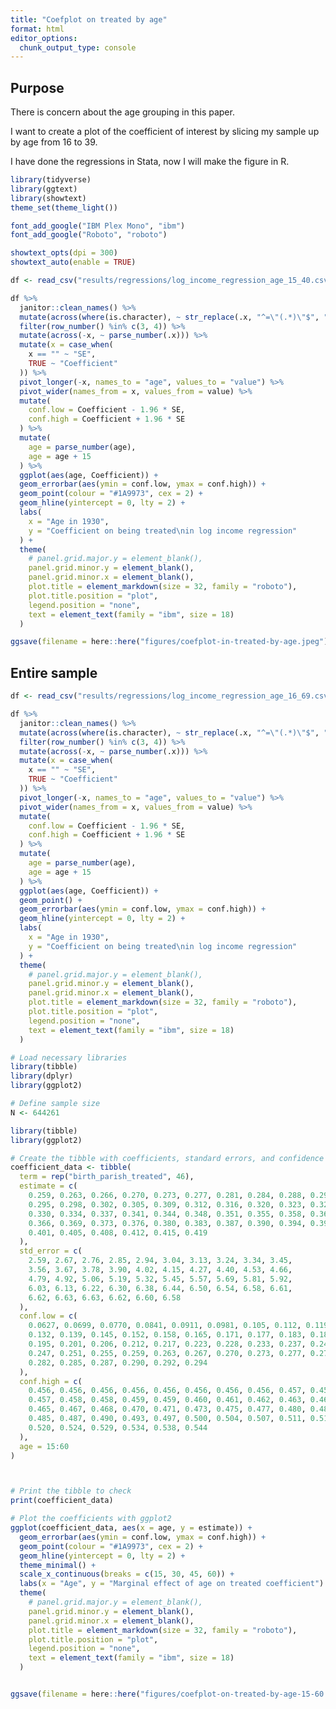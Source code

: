 ```yaml
---
title: "Coefplot on treated by age"
format: html
editor_options: 
  chunk_output_type: console
---
```


## Purpose

There is concern about the age grouping in this paper.

I want to create a plot of the coefficient of interest by slicing my sample up by age from 16 to 39.

I have done the regressions in Stata, now I will make the figure in R.

```r
library(tidyverse)
library(ggtext)
library(showtext)
theme_set(theme_light())

font_add_google("IBM Plex Mono", "ibm")
font_add_google("Roboto", "roboto")

showtext_opts(dpi = 300)
showtext_auto(enable = TRUE)

df <- read_csv("results/regressions/log_income_regression_age_15_40.csv")

df %>%
  janitor::clean_names() %>%
  mutate(across(where(is.character), ~ str_replace(.x, "^=\"(.*)\"$", "\\1"))) %>%
  filter(row_number() %in% c(3, 4)) %>%
  mutate(across(-x, ~ parse_number(.x))) %>%
  mutate(x = case_when(
    x == "" ~ "SE",
    TRUE ~ "Coefficient"
  )) %>%
  pivot_longer(-x, names_to = "age", values_to = "value") %>%
  pivot_wider(names_from = x, values_from = value) %>%
  mutate(
    conf.low = Coefficient - 1.96 * SE,
    conf.high = Coefficient + 1.96 * SE
  ) %>%
  mutate(
    age = parse_number(age),
    age = age + 15
  ) %>%
  ggplot(aes(age, Coefficient)) +
  geom_errorbar(aes(ymin = conf.low, ymax = conf.high)) +
  geom_point(colour = "#1A9973", cex = 2) +
  geom_hline(yintercept = 0, lty = 2) +
  labs(
    x = "Age in 1930",
    y = "Coefficient on being treated\nin log income regression"
  ) +
  theme(
    # panel.grid.major.y = element_blank(),
    panel.grid.minor.y = element_blank(),
    panel.grid.minor.x = element_blank(),
    plot.title = element_markdown(size = 32, family = "roboto"),
    plot.title.position = "plot",
    legend.position = "none",
    text = element_text(family = "ibm", size = 18)
  )

ggsave(filename = here::here("figures/coefplot-in-treated-by-age.jpeg"), device = "jpeg", width = 290, height = 231, units = "mm", dpi = 300)


```



## Entire sample

```r
df <- read_csv("results/regressions/log_income_regression_age_16_69.csv")

df %>%
  janitor::clean_names() %>%
  mutate(across(where(is.character), ~ str_replace(.x, "^=\"(.*)\"$", "\\1"))) %>%
  filter(row_number() %in% c(3, 4)) %>%
  mutate(across(-x, ~ parse_number(.x))) %>%
  mutate(x = case_when(
    x == "" ~ "SE",
    TRUE ~ "Coefficient"
  )) %>%
  pivot_longer(-x, names_to = "age", values_to = "value") %>%
  pivot_wider(names_from = x, values_from = value) %>%
  mutate(
    conf.low = Coefficient - 1.96 * SE,
    conf.high = Coefficient + 1.96 * SE
  ) %>%
  mutate(
    age = parse_number(age),
    age = age + 15
  ) %>%
  ggplot(aes(age, Coefficient)) +
  geom_point() +
  geom_errorbar(aes(ymin = conf.low, ymax = conf.high)) +
  geom_hline(yintercept = 0, lty = 2) +
  labs(
    x = "Age in 1930",
    y = "Coefficient on being treated\nin log income regression"
  ) +
  theme(
    # panel.grid.major.y = element_blank(),
    panel.grid.minor.y = element_blank(),
    panel.grid.minor.x = element_blank(),
    plot.title = element_markdown(size = 32, family = "roboto"),
    plot.title.position = "plot",
    legend.position = "none",
    text = element_text(family = "ibm", size = 18)
  )

```





```r
# Load necessary libraries
library(tibble)
library(dplyr)
library(ggplot2)

# Define sample size
N <- 644261

library(tibble)
library(ggplot2)

# Create the tibble with coefficients, standard errors, and confidence intervals
coefficient_data <- tibble(
  term = rep("birth_parish_treated", 46),
  estimate = c(
    0.259, 0.263, 0.266, 0.270, 0.273, 0.277, 0.281, 0.284, 0.288, 0.291,
    0.295, 0.298, 0.302, 0.305, 0.309, 0.312, 0.316, 0.320, 0.323, 0.327,
    0.330, 0.334, 0.337, 0.341, 0.344, 0.348, 0.351, 0.355, 0.358, 0.362,
    0.366, 0.369, 0.373, 0.376, 0.380, 0.383, 0.387, 0.390, 0.394, 0.397,
    0.401, 0.405, 0.408, 0.412, 0.415, 0.419
  ),
  std_error = c(
    2.59, 2.67, 2.76, 2.85, 2.94, 3.04, 3.13, 3.24, 3.34, 3.45,
    3.56, 3.67, 3.78, 3.90, 4.02, 4.15, 4.27, 4.40, 4.53, 4.66,
    4.79, 4.92, 5.06, 5.19, 5.32, 5.45, 5.57, 5.69, 5.81, 5.92,
    6.03, 6.13, 6.22, 6.30, 6.38, 6.44, 6.50, 6.54, 6.58, 6.61,
    6.62, 6.63, 6.63, 6.62, 6.60, 6.58
  ),
  conf.low = c(
    0.0627, 0.0699, 0.0770, 0.0841, 0.0911, 0.0981, 0.105, 0.112, 0.119, 0.125,
    0.132, 0.139, 0.145, 0.152, 0.158, 0.165, 0.171, 0.177, 0.183, 0.189,
    0.195, 0.201, 0.206, 0.212, 0.217, 0.223, 0.228, 0.233, 0.237, 0.242,
    0.247, 0.251, 0.255, 0.259, 0.263, 0.267, 0.270, 0.273, 0.277, 0.279,
    0.282, 0.285, 0.287, 0.290, 0.292, 0.294
  ),
  conf.high = c(
    0.456, 0.456, 0.456, 0.456, 0.456, 0.456, 0.456, 0.456, 0.457, 0.457,
    0.457, 0.458, 0.458, 0.459, 0.459, 0.460, 0.461, 0.462, 0.463, 0.464,
    0.465, 0.467, 0.468, 0.470, 0.471, 0.473, 0.475, 0.477, 0.480, 0.482,
    0.485, 0.487, 0.490, 0.493, 0.497, 0.500, 0.504, 0.507, 0.511, 0.515,
    0.520, 0.524, 0.529, 0.534, 0.538, 0.544
  ),
  age = 15:60
)



# Print the tibble to check
print(coefficient_data)

# Plot the coefficients with ggplot2
ggplot(coefficient_data, aes(x = age, y = estimate)) +
  geom_errorbar(aes(ymin = conf.low, ymax = conf.high)) +
  geom_point(colour = "#1A9973", cex = 2) +
  geom_hline(yintercept = 0, lty = 2) +
  theme_minimal() +
  scale_x_continuous(breaks = c(15, 30, 45, 60)) +
  labs(x = "Age", y = "Marginal effect of age on treated coefficient") +
  theme(
    # panel.grid.major.y = element_blank(),
    panel.grid.minor.y = element_blank(),
    panel.grid.minor.x = element_blank(),
    plot.title = element_markdown(size = 32, family = "roboto"),
    plot.title.position = "plot",
    legend.position = "none",
    text = element_text(family = "ibm", size = 18)
  )


ggsave(filename = here::here("figures/coefplot-on-treated-by-age-15-60.jpeg"), device = "jpeg", width = 290, height = 231, units = "mm", dpi = 300)
```
